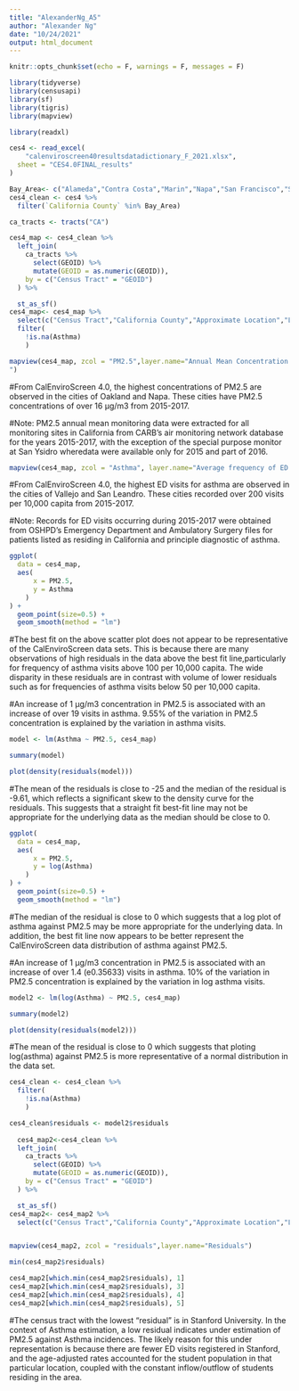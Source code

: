 ```yaml
---
title: "AlexanderNg_A5"
author: "Alexander Ng"
date: "10/24/2021"
output: html_document
---
```


```r

knitr::opts_chunk$set(echo = F, warnings = F, messages = F)

```


```r

library(tidyverse)
library(censusapi)
library(sf)
library(tigris)
library(mapview)

library(readxl)

ces4 <- read_excel(
    "calenviroscreen40resultsdatadictionary_F_2021.xlsx", 
  sheet = "CES4.0FINAL_results"
)

Bay_Area<- c("Alameda","Contra Costa","Marin","Napa","San Francisco","San Mateo","Santa Clara","Solano","Sonoma")
ces4_clean <- ces4 %>%
  filter(`California County` %in% Bay_Area)

ca_tracts <- tracts("CA") 

ces4_map <- ces4_clean %>%
  left_join(
    ca_tracts %>%
      select(GEOID) %>%
      mutate(GEOID = as.numeric(GEOID)),
    by = c("Census Tract" = "GEOID") 
  ) %>%

  st_as_sf()
ces4_map<- ces4_map %>%
  select(c("Census Tract","California County","Approximate Location","Longitude","Latitude","PM2.5","Asthma","geometry")) %>%
  filter(
    !is.na(Asthma)
    )


```

```r
mapview(ces4_map, zcol = "PM2.5",layer.name="Annual Mean Concentration of PM2.5 (µg/m3) between 2015-2017
")
```


#From CalEnviroScreen 4.0, the highest concentrations of PM2.5  are observed in the cities of Oakland and Napa. These cities have PM2.5 concentrations of over 16 µg/m3 from 2015-2017.
 
#Note: PM2.5 annual mean monitoring data were extracted for all monitoring sites in California from CARB’s air monitoring network database for the years 2015-2017, with the exception of the special purpose monitor at San Ysidro wheredata were available only for 2015 and part of 2016.


```r

mapview(ces4_map, zcol = "Asthma", layer.name="Average frequency of ED Visits for asthma per 10,000 capita (age-adjusted) between 2015-2017")

```

#From CalEnviroScreen 4.0, the highest ED visits for asthma are observed in the cities of Vallejo and San Leandro. These cities recorded over 200 visits per 10,000 capita from 2015-2017.
 
#Note: Records for ED visits occurring during 2015-2017 were obtained from OSHPD’s Emergency Department and Ambulatory Surgery files for patients listed as residing in California and principle diagnostic of asthma.

```r

ggplot(
  data = ces4_map,
  aes(
      x = PM2.5,
      y = Asthma
    )
) +
  geom_point(size=0.5) +
  geom_smooth(method = "lm")

```


#The best fit on the above scatter plot does not appear to be representative of the CalEnviroScreen data sets. This is because there are many  observations of high residuals in the data above the best fit line,particularly for frequency of asthma visits above 100 per 10,000 capita. The wide disparity in these residuals are in contrast with volume of lower residuals such as for frequencies of asthma visits below 50 per 10,000 capita.

#An increase of 1 µg/m3 concentration in PM2.5 is associated with an increase of over 19 visits in asthma. 9.55% of the variation in PM2.5 concentration is explained by the variation in asthma visits.

```r
model <- lm(Asthma ~ PM2.5, ces4_map)

summary(model)
```

```r

plot(density(residuals(model)))

```

#The mean of the residuals is close to -25 and the median of the residual is -9.61, which reflects a significant skew to the density curve for the residuals. This suggests that a straight fit best-fit line may not be appropriate for the underlying data as the median should be close to 0.


```r

ggplot(
  data = ces4_map,
  aes(
      x = PM2.5,
      y = log(Asthma)
    )
) +
  geom_point(size=0.5) +
  geom_smooth(method = "lm")
```


#The median of the residual is close to 0 which suggests that a log plot of asthma against PM2.5 may be more appropriate for the underlying data. In addition, the best fit line now appears to be better represent the CalEnviroScreen data distribution of asthma against PM2.5.

#An increase of 1 µg/m3 concentration in PM2.5 is associated with an increase of over 1.4 (e0.35633) visits in asthma. 10% of the variation in PM2.5 concentration is explained by the variation in log asthma visits.

```r

model2 <- lm(log(Asthma) ~ PM2.5, ces4_map)

summary(model2)
```

```r

plot(density(residuals(model2)))

```

#The mean of the residual is close to 0 which suggests that ploting log(asthma) against PM2.5 is more representative of a normal distribution in the data set.

```r

ces4_clean <- ces4_clean %>%
  filter(
    !is.na(Asthma)
    )

ces4_clean$residuals <- model2$residuals 
  
  ces4_map2<-ces4_clean %>%
  left_join(
    ca_tracts %>%
      select(GEOID) %>%
      mutate(GEOID = as.numeric(GEOID)),
    by = c("Census Tract" = "GEOID") 
  ) %>%

  st_as_sf()
ces4_map2<- ces4_map2 %>%
  select(c("Census Tract","California County","Approximate Location","Longitude","Latitude","PM2.5","Asthma","residuals","geometry")) 


mapview(ces4_map2, zcol = "residuals",layer.name="Residuals")

```

```r

min(ces4_map2$residuals)

ces4_map2[which.min(ces4_map2$residuals), 1]
ces4_map2[which.min(ces4_map2$residuals), 3]
ces4_map2[which.min(ces4_map2$residuals), 4]
ces4_map2[which.min(ces4_map2$residuals), 5]

```
#The census tract with the lowest "residual" is in Stanford University. In the context of Asthma estimation, a low residual indicates under estimation of PM2.5 against Asthma incidences. The likely reason for this under representation is because there are fewer ED visits registered in Stanford, and the age-adjusted rates accounted for the student population in that particular location, coupled with the constant inflow/outflow of students residing in the area.

